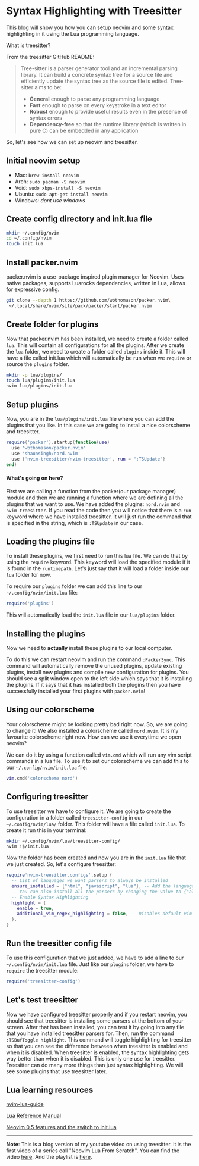 # Syntax Highlighting with Treesitter

This blog will show you how you can setup neovim and some syntax highlighting in it using the Lua programming language.

What is treesitter?

From the treesitter GitHub README:

> Tree-sitter is a parser generator tool and an incremental parsing library. It can build a concrete syntax tree for a source file and efficiently update the syntax tree as the source file is edited. Tree-sitter aims to be:
> - **General** enough to parse any programming language
> - **Fast** enough to parse on every keystroke in a text editor
> - **Robust** enough to provide useful results even in the presence of syntax errors
> - **Dependency-free** so that the runtime library (which is written in pure C) can be embedded in any application

So, let's see how we can set up neovim and treesitter.


## Initial neovim setup

* Mac: `brew install neovim`
* Arch: `sudo pacman -S neovim`
* Void: `sudo xbps-install -S neovim`
* Ubuntu: `sudo apt-get install neovim`
* Windows: _dont use windows_

## Create config directory and init.lua file

```bash
mkdir ~/.config/nvim
cd ~/.config/nvim
touch init.lua
```

## Install packer.nvim

packer.nvim is a use-package inspired plugin manager for Neovim. Uses native packages, supports Luarocks dependencies, written in Lua, allows for expressive config.

```bash
git clone --depth 1 https://github.com/wbthomason/packer.nvim\
 ~/.local/share/nvim/site/pack/packer/start/packer.nvim
```

## Create folder for plugins

Now that packer.nvim has been installed, we need to create a folder called `lua`. This will contain all configurations for all the plugins. After we create the `lua` folder, we need to create a folder called `plugins` inside it. This will have a file called init.lua which will automatically be run when we `require` or source the `plugins` folder.

```bash
mkdir -p lua/plugins/
touch lua/plugins/init.lua
nvim lua/plugins/init.lua
```

##  Setup plugins

Now, you are in the `lua/plugins/init.lua` file where you can add the plugins that you like. In this case we are going to install a nice colorscheme and treesitter.

```lua
require('packer').startup(function(use)
  use 'wbthomason/packer.nvim'
  use 'shaunsingh/nord.nvim'
  use {'nvim-treesitter/nvim-treesitter', run = ":TSUpdate"}
end)
```

#### What's going on here?

First we are calling a function from the packer(our package manager) module and then we are running a function where we are defining all the plugins that we want to use. We have added the plugins: `nord.nvim` and `nvim-treesitter`. If you read the code then you will notice that there is a `run` keyword where we have installed treesitter. It will just run the command that is specified in the string, which is `:TSUpdate` in our case.

## Loading the plugins file

To install these plugins, we first need to run this lua file. We can do that by using the `require` keyword. This keyword will load the specified module if it is found in the `runtimepath`. Let's just say that it will load a folder inside our `lua` folder for now.

To require our `plugins` folder we can add this line to our `~/.config/nvim/init.lua` file:

```lua
require('plugins')
```

This will automatically load the `init.lua` file in our `lua/plugins` folder.

## Installing the plugins

Now we need to **actually** install these plugins to our local computer.

To do this we can restart neovim and run the command `:PackerSync`. This command will automatically remove the unused plugins, update existing plugins, install new plugins and compile new configuration for plugins. You should see a split window open to the left side which says that it is installing the plugins. If it says that it has installed both the plugins then you have successfully installed your first plugins with `packer.nvim`!



## Using our colorscheme

Your colorscheme might be looking pretty bad right now. So, we are going to change it! We also installed a colorscheme called `nord.nvim`. It is my favourite colorscheme right now. How can we use it everytime we open neovim?

We can do it by using a function called `vim.cmd` which will run any vim script commands in a lua file. To use it to set our colorscheme we can add this to our `~/.config/nvim/init.lua` file:

```lua
vim.cmd('colorscheme nord')
```

## Configuring treesitter

To use treesitter we have to configure it. We are going to create the configuration in a folder called `treesitter-config` in our `~/.config/nvim/lua/` folder. This folder will have a file called `init.lua`. To create it run this in your terminal:
```bash
mkdir ~/.config/nvim/lua/treesitter-config/
nvim !$/init.lua
```

Now the folder has been created and now you are in the `init.lua` file that we just created. So, let's configure treesitter:

```lua
require'nvim-treesitter.configs'.setup {
  -- List of languages we want parsers to always be installed
  ensure_installed = {"html", "javascript", "lua"}, -- Add the languages that you use here. 
  -- You can also install all the parsers by changing the value to {"all"} or {"maintained"}
  -- Enable Syntax Highlighting
  highlight = {
    enable = true,
    additional_vim_regex_highlighting = false, -- Disables default vim regex highlighting
  },
}
```

## Run the treesitter config file

To use this configuration that we just added, we have to add a line to our `~/.config/nvim/init.lua` file. Just like our `plugins` folder, we have to `require` the treesitter module:

```lua
require('treesitter-config')
```

## Let's test treesitter

Now we have configured treesitter properly and if you restart neovim, you should see that treesitter is installing some parsers at the bottom of your screen. After that has been installed, you can test it by going into any file that you have installed treesitter parsers for.  Then, run the command `:TSBufToggle highlight`. This command will toggle highlighting for treesitter so that you can see the difference between when treesitter is enabled and when it is disabled. When treesitter is enabled, the syntax highlighting gets way better than when it is disabled. This is only one use for treesitter. Treesitter can do many more things than just syntax highlighting. We will see some plugins that use treesitter later.

## Lua learning resources

[nvim-lua-guide](https://github.com/nanotee/nvim-lua-guide)

[Lua Reference Manual](https://www.lua.org/manual/5.4/)

[Neovim 0.5 features and the switch to init.lua](https://oroques.dev/notes/neovim-init/)

___________________

**Note**: This is a blog version of my youtube video on using treesitter. It is the first video of a series call "Neovim Lua From Scratch". You can find the video [here](https://www.youtube.com/watch?v=r3NOB8UjIPc). And the playlist is [here](https://www.youtube.com/playlist?list=PLPDVgSbOnt7LXQ8DTzu37UwCpA0elyD0V).


